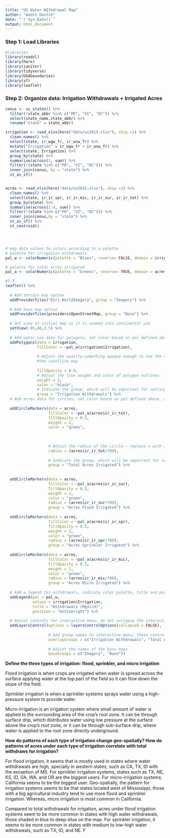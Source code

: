 ```yaml
---
title: "US Water WIthdrawal Map"
author: "Andre Dextre"
date: "`r Sys.Date()`"
output: html_document
---
```


### Step 1: Load Libraries
```r
#libraries
library(readxl)
library(here)
library(janitor)
library(tidyverse)
library(USAboundaries)
library(sf)
library(leaflet)
```

### Step 2: Organize data: Irrigation Withdrawals + Irrigated Acres

```r

conus <- us_states() %>%
  filter(!state_abbr %in% c("PR", "VI", "DC")) %>% 
  select(state_name,state_abbr) %>% 
  rename("state" = state_abbr) 

irrigation <- read_xlsx(here("data/us2015.xlsx"), skip =1) %>% 
  clean_names() %>% 
  select(state, ir_wgw_fr, ir_wsw_fr) %>% 
  mutate("Irrigation" = ir_wgw_fr + ir_wsw_fr) %>% 
  select(state, Irrigation) %>% 
  group_by(state) %>% 
  summarise(across(1, sum)) %>% 
  filter(!(state %in% c("PR", "VI", "DC"))) %>% 
  inner_join(conus, by = "state") %>% 
  st_as_sf()


acres <- read_xlsx(here("data/us2015.xlsx"), skip =1) %>% 
  clean_names() %>% 
  select(state, ir_ir_spr, ir_ir_mic, ir_ir_sur, ir_ir_tot) %>% 
  group_by(state) %>% 
  summarise(across(1:4, sum)) %>% 
  filter(!(state %in% c("PR", "VI", "DC"))) %>% 
  inner_join(conus,by = "state") %>%
  st_as_sf() %>% 
  st_centroid()





```

```r

# map data values to colors according to a palette
# palette for irrigation withdrawals
pal_w <- colorNumeric(palette = "Blues", reverse= FALSE, domain = irrigation$Irrigation)

# palette for total acres irrigated
pal_a <- colorNumeric(palette = "Greens", reverse= TRUE, domain = acres$ir_ir_tot)

#3.3
leaflet() %>%
  
  # Add terrain map option
  addProviderTiles("Esri.WorldImagery", group = "Imagery") %>%
  
  # Add base map option
  addProviderTiles(providers$OpenStreetMap, group = "Base") %>%
  
  # Set view of initial map so it is zoomed into continental usa
  setView(-95,40,3.5) %>%
  
  # Add water use data for polygons, set color based on pal defined above
  addPolygons(data = irrigation,
              fillColor = ~pal_w(irrigation$Irrigation),
              
              # Adjust the opacity—something opaque enough to see the colors but also allow us to see the land use from
              #the satellite map
              
              fillOpacity = 0.9,
              # Adjust the line weight and color of polygon outlines
              weight = 2,
              color = "black",
              # Indicate the group, which will be important for setting the interactive menu
              group = "Irrigation Withdrawals") %>%
  # Add acres data for circles, set color based on pal defined above, adjust opacity, weight of outline for circle and color of outline for circle
  
  addCircleMarkers(data = acres,
                   fillColor = ~pal_a(acres$ir_ir_tot),
                   fillOpacity = 0.5,
                   weight = 2,
                   color = "green",
                   
                   
                   
                   # Adjust the radius of the circle – replace x with a value that helps show the circles in a way that communicates the data best
                   radius = (acres$ir_ir_tot/700),
                   
                   # Indicate the group, which will be important for setting the interactive menu
                   group = "Total Acres Irrigated") %>%
  
  
  addCircleMarkers(data = acres,
                   fillColor = ~pal_a(acres$ir_ir_sur),
                   fillOpacity = 0.5,
                   weight = 2,
                   color = "green",
                   radius = (acres$ir_ir_sur/700),
                   group = "Acres Flood Irrigated") %>%
  
  addCircleMarkers(data = acres,
                   fillColor = ~pal_a(acres$ir_ir_spr),
                   fillOpacity = 0.5,
                   weight = 2,
                   color = "green",
                   radius = (acres$ir_ir_spr/700),
                   group = "Acres Sprinkler Irrigated") %>%
  
  addCircleMarkers(data = acres,
                   fillColor = ~pal_a(acres$ir_ir_mic),
                   fillOpacity = 0.5,
                   weight = 2,
                   color = "green",
                   radius = (acres$ir_ir_mic/700),
                   group = "Acres Micro Irrigated") %>%
  
  # Add a legend for withdrawals, indicate color palette, title and position
  addLegend(pal = pal_w,
            values = irrigation$Irrigation,
            title = "Withdrawals (Mgal/d)",
            position = "bottomright") %>%
  
  # Adjust controls for interactive menu; do not collapse the interactive menu
  addLayersControl(options = layersControlOptions(collapsed = FALSE),
                   
                   # Add group names to interactive menu; these control the toggle buttons – watch for typos
                   overlayGroups = c("Irrigation Withdrawals", "Total Acres Irrigated", "Acres Flood Irrigated", "Acres Sprinkler Irrigated", "Acres Micro Irrigated"),
                   
                   # Adjust the names of the base maps
                   baseGroups = c("Imagery", "Base"))
```


**Define the three types of irrigation: flood, sprinkler, and micro irrigation**

Flood irrigation is when crops are irrigated when water is spread across the surface applying water at
the top part of the field so it can flow down the slope of the field.

Sprinkler irrigation is when a sprinkler systems sprays water using a high-pressure system to provide water.

Micro-irrigation is an irrigation system where small amount of water is applied to the surrounding area
of the crop’s root zone. It can be through surface drip, which distributes water using low pressure at the
surface above the crop’s root zone, or it can be through sub-surface drip, where water is applied to the
root zone directly underground.

**How do patterns of each type of irrigation change geo-spatially? How do patterns of acres under each type of irrigation correlate with total withdraws for irrigation?**

For flood irrigation, it seems that is mostly used in states where water withdrawals are high, specially in western states, such as CA, TX, ID with the exception of MS. For sprinkler irrigation systems, states such as TX, NE, KS, ID, GA, WA, and OR are the biggest users. For micro-irrigation systems, California seems to be the biggest user. Geo-spatially, the pattern for irrigation systems seems to be that states located west of Mississippi, those with a big agricultural industry tend to use more flood and sprinkler irrigation.
Whereas, micro irrigation is most common in California.

Compared to total withdrawals for irrigation, acres under flood irrigation systems seem to be more common in states with high water withdrawals, those shaded in blue to deep-blue on the map. For sprinkler irrigation, it seems to be more common in states with medium to low-high water withdrawals, such as TX, ID, and NE. F
